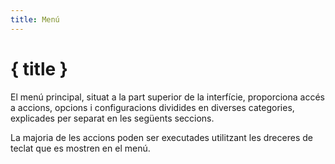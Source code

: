 ```yaml
---
title: Menú
---
```


<script lang="ts">
</script>

# { title }

El menú principal, situat a la part superior de la interfície, proporciona accés a accions, opcions i configuracions dividides en diverses categories, explicades per separat en les següents seccions.

<DocsNote>

La majoria de les accions poden ser executades utilitzant les dreceres de teclat que es mostren en el menú.

</DocsNote>
